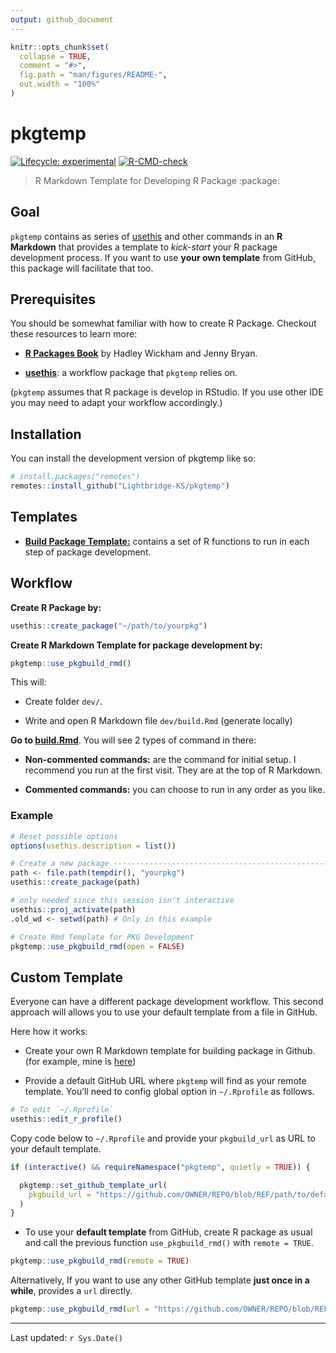 ```yaml
---
output: github_document
---
```


<!-- README.md is generated from README.Rmd. Please edit that file -->

```r
knitr::opts_chunk$set(
  collapse = TRUE,
  comment = "#>",
  fig.path = "man/figures/README-",
  out.width = "100%"
)
```

# pkgtemp

<!-- badges: start -->

[![Lifecycle: experimental](https://img.shields.io/badge/lifecycle-experimental-orange.svg)](https://lifecycle.r-lib.org/articles/stages.html#experimental) [![R-CMD-check](https://github.com/Lightbridge-KS/pkgtemp/actions/workflows/R-CMD-check.yaml/badge.svg)](https://github.com/Lightbridge-KS/pkgtemp/actions/workflows/R-CMD-check.yaml)

<!-- badges: end -->

> R Markdown Template for Developing R Package :package:

## Goal

`pkgtemp` contains as series of [usethis](https://usethis.r-lib.org/index.html) and other commands in an **R Markdown** that provides a template to *kick-start* your R package development process. If you want to use **your own template** from GitHub, this package will facilitate that too.

## Prerequisites

You should be somewhat familiar with how to create R Package. Checkout these resources to learn more:

-   [**R Packages Book**](https://r-pkgs.org/index.html) by Hadley Wickham and Jenny Bryan.

-   [**usethis**](https://usethis.r-lib.org/index.html): a workflow package that `pkgtemp` relies on.

(`pkgtemp` assumes that R package is develop in RStudio. If you use other IDE you may need to adapt your workflow accordingly.)

## Installation

You can install the development version of pkgtemp like so:

``` r
# install.packages("remotes")
remotes::install_github("Lightbridge-KS/pkgtemp")
```

## Templates

-   [**Build Package Template:**](./inst/rmarkdown/templates/build/skeleton/skeleton.Rmd) contains a set of R functions to run in each step of package development.

## Workflow

**Create R Package by:**

``` r
usethis::create_package("~/path/to/yourpkg")
```

**Create R Markdown Template for package development by:**

``` r
pkgtemp::use_pkgbuild_rmd()
```

This will:

-   Create folder `dev/`.

-   Write and open R Markdown file `dev/build.Rmd` (generate locally)

**Go to [build.Rmd](./inst/rmarkdown/templates/build/skeleton/skeleton.Rmd)**. You will see 2 types of command in there:

-   **Non-commented commands:** are the command for initial setup. I recommend you run at the first visit. They are at the top of R Markdown.

-   **Commented commands:** you can choose to run in any order as you like.

### Example

```r
# Reset possible options
options(usethis.description = list())
```

```r
# Create a new package -------------------------------------------------
path <- file.path(tempdir(), "yourpkg")
usethis::create_package(path)

# only needed since this session isn't interactive
usethis::proj_activate(path)
.old_wd <- setwd(path) # Only in this example

# Create Rmd Template for PKG Development
pkgtemp::use_pkgbuild_rmd(open = FALSE)
```

## Custom Template

Everyone can have a different package development workflow. This second approach will allows you to use your default template from a file in GitHub.

Here how it works:

-   Create your own R Markdown template for building package in Github. (for example, mine is [here](https://github.com/Lightbridge-KS/workflows-rmd/blob/main/pkgbuild.Rmd))

-   Provide a default GitHub URL where `pkgtemp` will find as your remote template. You'll need to config global option in `~/.Rprofile` as follows.


```r
# To edit `~/.Rprofile`
usethis::edit_r_profile()
```

Copy code below to `~/.Rprofile` and provide your `pkgbuild_url` as URL to your default template.

```r
if (interactive() && requireNamespace("pkgtemp", quietly = TRUE)) {

  pkgtemp::set_github_template_url(
    pkgbuild_url = "https://github.com/OWNER/REPO/blob/REF/path/to/default-template.Rmd"
  )
}
```

-   To use your **default template** from GitHub, create R package as usual and call the previous function `use_pkgbuild_rmd()` with `remote = TRUE`.

```r
pkgtemp::use_pkgbuild_rmd(remote = TRUE)
```

Alternatively, If you want to use any other GitHub template **just once in a while**, provides a `url` directly.

```r
pkgtemp::use_pkgbuild_rmd(url = "https://github.com/OWNER/REPO/blob/REF/path/to/one-off-template.Rmd")
```


------------------------------------------------------------------------

Last updated: `r Sys.Date()`
